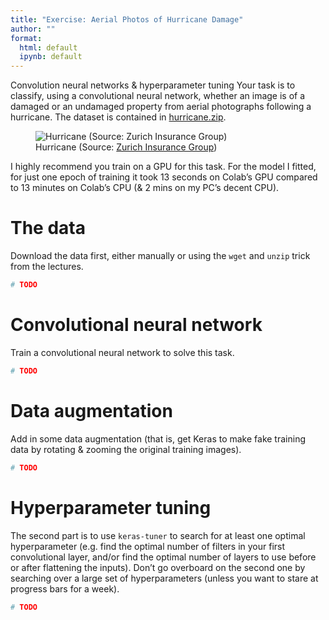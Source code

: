 ```yaml
---
title: "Exercise: Aerial Photos of Hurricane Damage"
author: ""
format:
  html: default
  ipynb: default
---
```


Convolution neural networks & hyperparameter tuning
Your task is to classify, using a convolutional neural network, whether an image is of a damaged or an undamaged property from aerial photographs following a hurricane.
The dataset is contained in [hurricane.zip](https://laub.au/ai/data/hurricane.zip).

![Hurricane (Source: [Zurich Insurance Group](https://www.zurich.com/en/knowledge/topics/windstorms/hurricanes-typhoons-and-tropical-cyclones-whats-the-difference))](hurricane.jpg)


I highly recommend you train on a GPU for this task. For the model I fitted, for just one epoch of training it took 13 seconds on Colab’s GPU compared to 13 minutes on Colab’s CPU (& 2 mins on my PC’s decent CPU).

# The data

Download the data first, either manually or using the `wget` and `unzip` trick from the lectures.

```python
# TODO
```

# Convolutional neural network

Train a convolutional neural network to solve this task.

```python
# TODO
```

# Data augmentation

Add in some data augmentation (that is, get Keras to make fake training data by rotating & zooming the original training images).

```python
# TODO
```

# Hyperparameter tuning

The second part is to use `keras-tuner` to search for at least one optimal hyperparameter (e.g. find the optimal number of filters in your first convolutional layer, and/or find the optimal number of layers to use before or after flattening the inputs).
Don't go overboard on the second one by searching over a large set of hyperparameters (unless you want to stare at progress bars for a week).

```python
# TODO
```

